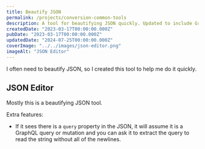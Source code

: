 ```yaml
---
title: Beautify JSON
permalink: /projects/conversion-common-tools
description: A tool for beautifying JSON quickly. Updated to include GraphQL queries.
createdDate: "2023-03-17T00:00:00.000Z"
pubDate: "2023-03-17T00:00:00.000Z"
updatedDate: "2024-07-25T00:00:00.000Z"
coverImage: "../../images/json-editor.png"
imageAlt: "JSON Editor"
---
```



I often need to beautify JSON, so I created this tool to help me do it quickly.

## JSON Editor

<JSONEditor client:load />

Mostly this is a beautifying JSON tool.

Extra features:

- If it sees there is a `query` property in the JSON, it will assume it is a GraphQL query or mutation and you can ask it to extract the query to read the string without all of the newlines.
